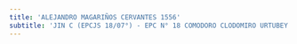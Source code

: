 ```yaml
---
title: 'ALEJANDRO MAGARIÑOS CERVANTES 1556'
subtitle: 'JIN C (EPCJS 18/07°) - EPC N° 18 COMODORO CLODOMIRO URTUBEY'
---
```


#
